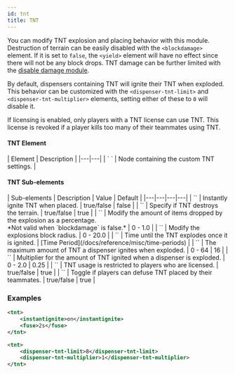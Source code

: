 ```yaml
---
id: tnt
title: TNT
---
```


You can modify TNT explosion and placing behavior with this module.
Destruction of terrain can be easily disabled with the `<blockdamage>` element.
If it is set to `false`, the `<yield>` element will have no effect since there will not be any block drops.
TNT damage can be further limited with the [disable damage module](/docs/modules/mechanics/damage#disable-damage).

By default, dispensers containing TNT will ignite their TNT when exploded.
This behavior can be customized with the `<dispenser-tnt-limit>` and `<dispenser-tnt-multiplier>` elements,
setting either of these to `0` will disable it.

If licensing is enabled, only players with a TNT license can use TNT.
This license is revoked if a player kills too many of their teammates using TNT.

#### TNT Element

<div className="table-container">
  | Element | Description |
  |---|---|
  | `<tnt> </tnt>` | Node containing the custom TNT settings. |
</div>

#### TNT Sub-elements

<div className="table-container">
  | Sub-elements | Description | Value | Default |
  |---|---|---|---|
  | `<instantignite>` | Instantly ignite TNT when placed. | <span className="badge badge--primary">true/false</span> | false |
  | `<blockdamage>` | Specify if TNT destroys the terrain. | <span className="badge badge--primary">true/false</span> | true |
  | `<yield>` | Modify the amount of items dropped by the explosion as a percentage.<br />*Not valid when `blockdamage` is false.* | <span className="badge badge--primary">0 - 1.0</span> |
  | `<power>` | Modify the explosions block radius. | <span className="badge badge--primary">0 - 20.0</span> |
  | `<fuse>` | Time until the TNT explodes once it is ignited. | [Time Period](/docs/reference/misc/time-periods) |
  | `<dispenser-tnt-limit>` | The maximum amount of TNT a dispenser ignites when exploded. | <span className="badge badge--primary">0 - 64</span> | 16 |
  | `<dispenser-tnt-multiplier>` | Multiplier for the amount of TNT ignited when a dispenser is exploded. | <span className="badge badge--primary">0 - 2.0</span> | 0.25 |
  | `<licensing>` | TNT usage is restricted to players who are licensed. | <span className="badge badge--primary">true/false</span> | true |
  | `<friendly-defuse>` | Toggle if players can defuse TNT placed by their teammates. | <span className="badge badge--primary">true/false</span> | true |
</div>

### Examples

```xml
<tnt>
    <instantignite>on</instantignite>
    <fuse>2s</fuse>
</tnt>
```

```xml
<tnt>
    <dispenser-tnt-limit>8</dispenser-tnt-limit>
    <dispenser-tnt-multiplier>1</dispenser-tnt-multiplier>
</tnt>
```
